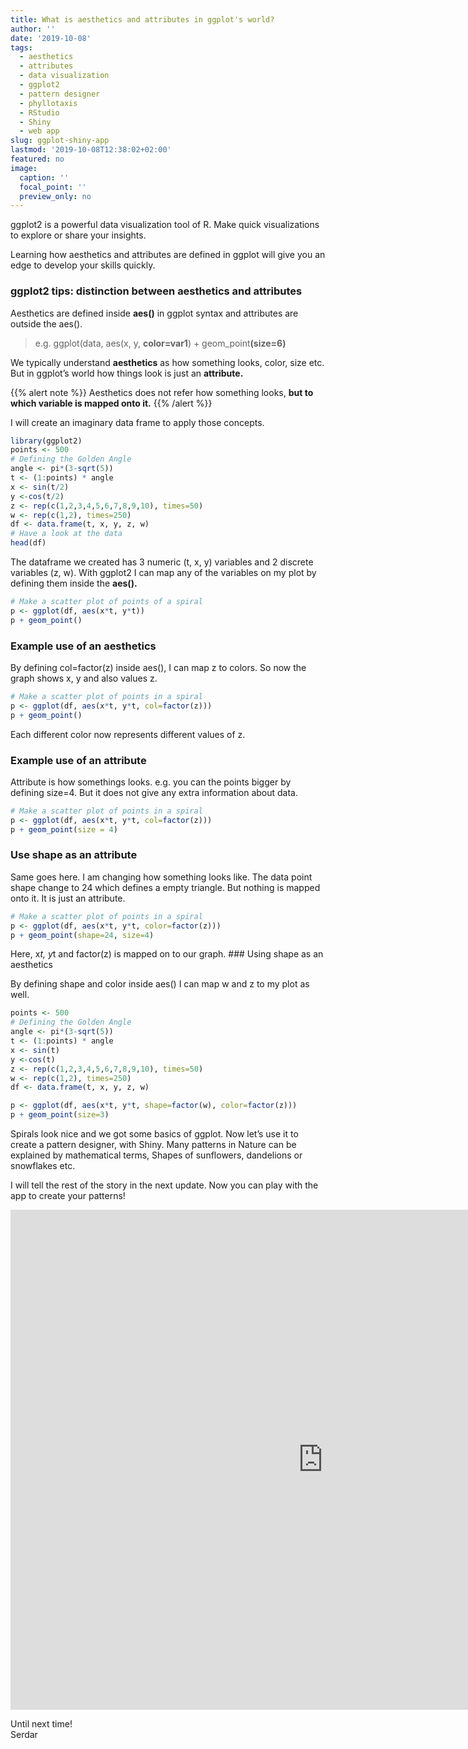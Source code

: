 ```yaml
---
title: What is aesthetics and attributes in ggplot's world?
author: ''
date: '2019-10-08'
tags:
  - aesthetics
  - attributes
  - data visualization
  - ggplot2
  - pattern designer
  - phyllotaxis
  - RStudio
  - Shiny
  - web app
slug: ggplot-shiny-app
lastmod: '2019-10-08T12:38:02+02:00'
featured: no
image:
  caption: ''
  focal_point: ''
  preview_only: no
---
```


ggplot2 is a powerful data visualization tool of R. Make quick visualizations to explore or share your insights.

Learning how aesthetics and attributes are defined in ggplot will give you an edge to develop your skills quickly. 

### ggplot2 tips: distinction between aesthetics and attributes

Aesthetics are defined inside **aes()** in ggplot syntax and attributes are outside the aes().

> e.g. ggplot(data, aes(x, y, **color=var1**) + geom_point**(size=6)**

We typically understand **aesthetics** as how something looks, color, size etc.      
But in ggplot's world how things look is just an **attribute.**

{{% alert note %}}
Aesthetics does not refer how something looks, **but to which variable is mapped onto it.**
{{% /alert %}}


I will create an imaginary data frame to apply those concepts.

```r
library(ggplot2)
points <- 500
# Defining the Golden Angle
angle <- pi*(3-sqrt(5))
t <- (1:points) * angle
x <- sin(t/2)
y <-cos(t/2)
z <- rep(c(1,2,3,4,5,6,7,8,9,10), times=50)
w <- rep(c(1,2), times=250)
df <- data.frame(t, x, y, z, w)
# Have a look at the data
head(df)
```

The dataframe we created has 3 numeric (t, x, y) variables and 2 discrete variables (z, w). With ggplot2 I can map any of the variables on my plot by defining them inside the **aes().** 


```r
# Make a scatter plot of points of a spiral
p <- ggplot(df, aes(x*t, y*t))
p + geom_point()
```

### Example use of an aesthetics

By defining col=factor(z) inside aes(), I can map z to colors. So now the graph shows x, y and also values z. 
```r
# Make a scatter plot of points in a spiral
p <- ggplot(df, aes(x*t, y*t, col=factor(z)))
p + geom_point()
```

Each different color now represents different values of z.  

### Example use of an attribute 

Attribute is how somethings looks. e.g. you can the points bigger by defining size=4. But it does not give any extra information about data.
```r

# Make a scatter plot of points in a spiral
p <- ggplot(df, aes(x*t, y*t, col=factor(z)))
p + geom_point(size = 4)

```

### Use shape as an attribute

Same goes here. I am changing how something looks like. The data point shape change to 24 which defines a empty triangle. But nothing is mapped onto it. It is just an attribute. 


```r

# Make a scatter plot of points in a spiral
p <- ggplot(df, aes(x*t, y*t, color=factor(z)))
p + geom_point(shape=24, size=4)
```
Here, x*t, y*t and factor(z) is mapped on to our graph.
### Using shape as an aesthetics

By defining shape and color inside aes() I can map w and z to my plot as well.
```r
points <- 500
# Defining the Golden Angle
angle <- pi*(3-sqrt(5))
t <- (1:points) * angle
x <- sin(t)
y <-cos(t)
z <- rep(c(1,2,3,4,5,6,7,8,9,10), times=50)
w <- rep(c(1,2), times=250)
df <- data.frame(t, x, y, z, w)

p <- ggplot(df, aes(x*t, y*t, shape=factor(w), color=factor(z)))
p + geom_point(size=3)

```


Spirals look nice and we got some basics of ggplot. Now let's use it to create a pattern designer, with Shiny. Many patterns in Nature can be explained by mathematical terms, Shapes of sunflowers, dandelions or snowflakes etc.
  
  
I will tell the rest of the story in the next update. Now you can play with the app to create your patterns!
 

<iframe width="1000" height="800" scrolling="no" frameborder="no"  src="https://korur.shinyapps.io/designapattern/"> </iframe>


Until next time!  
Serdar














